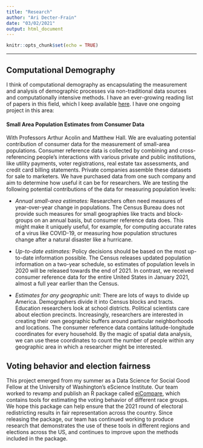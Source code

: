 ```yaml
---
title: "Research"
author: "Ari Decter-Frain"
date: "03/02/2021"
output: html_document
---
```


```r
knitr::opts_chunk$set(echo = TRUE)
```
--- 

## Computational Demography

I think of computational demography as encapsulating the measurement and analysis of demographic processes via non-traditional data sources and computationally intensive methods. I have an ever-growing reading list of papers in this field, which I keep available [here](../cd_readinglist). I have one ongoing project in this area:

#### Small Area Population Estimates from Consumer Data

With Professors Arthur Acolin and Matthew Hall. We are evaluating potential contribution of consumer data for the measurement of small-area populations. Consumer reference data is collected by combining and cross-referencing people's interactions with various private and public institutions, like utility payments, voter registrations, real estate tax assessments, and credit card billing statements. Private companies assemble these datasets for sale to marketers. We have purchased data from one such company and aim to determine how useful it can be for researchers. We are testing the following potential contributions of the data for measuring population levels:

* *Annual small-area estimates:* Researchers often need measures of year-over-year change in populations. The Census Bureau does not provide such measures for small geographies like tracts and block-groups on an annual basis, but consumer reference data does. This might make it uniquely useful, for example, for computing accurate rates of a virus like COVID-19, or measuring how population structures change after a natural disaster like a hurricane.

* *Up-to-date estimates:* Policy decisions should be based on the most up-to-date information possible. The Census releases updated population information on a two-year schedule, so estimates of population levels in 2020 will be released towards the end of 2021. In contrast, we received consumer reference data for the entire United States in January 2021, almost a full year earlier than the Census.

* *Estimates for any geographic unit:* There are lots of ways to divide up America. Demographers divide it into Census blocks and tracts. Education researchers look at school districts. Political scientists care about election precincts. Increasingly, researchers are interested in creating their own geographic buffers around particular neighborhoods and locations. The consumer reference data contains latitude-longitude coordinates for every household. By the magic of spatial data analysis, we can use these coordinates to count the number of people within any geographic area in which a researcher might be interested.


## Voting behavior and election fairness

This project emerged from my summer as a Data Science for Social Good Fellow at the University of Washington's eScience Institute. Our team worked to revamp and publish an R package called [eiCompare](https://cran.r-project.org/web/packages/eiCompare/index.html), which contains tools for estimating the voting behavior of different race groups. We hope this package can help ensure that the 2021 round of electoral redistricting results in fair representation across the country. Since releasing the package, our team has continued working to produce research that demonstrates the use of these tools in different regions and elections across the US, and continues to improve upon the methods included in the package. 